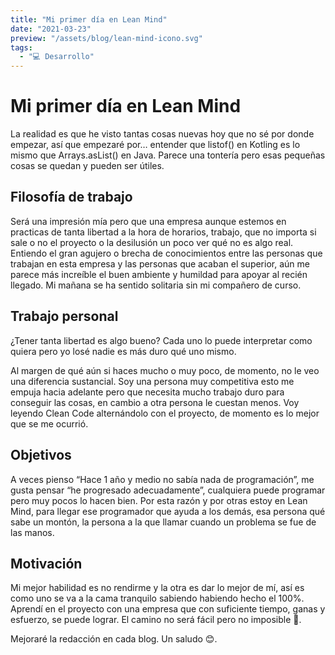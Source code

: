 ```yaml
---
title: "Mi primer día en Lean Mind"
date: "2021-03-23"
preview: "/assets/blog/lean-mind-icono.svg"
tags:
  - "💻 Desarrollo"
---
```


# Mi primer día en Lean Mind

La realidad es que he visto tantas cosas nuevas hoy que no sé por donde empezar, así que empezaré por… entender que listof() en Kotling es lo mismo que Arrays.asList() en Java. Parece una tontería pero esas pequeñas cosas se quedan y pueden ser útiles.

## Filosofía de trabajo

Será una impresión mía pero que una empresa aunque estemos en practicas de tanta libertad a la hora de horarios, trabajo, que no importa si sale o no el proyecto o la desilusión un poco ver qué no es algo real. Entiendo el gran agujero o brecha de conocimientos entre las personas que trabajan en esta empresa y las personas que acaban el superior, aún me parece más increíble el buen ambiente y humildad para apoyar al recién llegado. Mi mañana se ha sentido solitaria sin mi compañero de curso.

## Trabajo personal

¿Tener tanta libertad es algo bueno? Cada uno lo puede interpretar como quiera pero yo losé nadie es más duro qué uno mismo.

<MdxImage src="/assets/blog/capoo-work.gif" alt="capoo-work"></MdxImage>

Al margen de qué aún si haces mucho o muy poco, de momento, no le veo una diferencia
sustancial. Soy una persona muy competitiva esto me empuja hacia adelante pero que
necesita mucho trabajo duro para conseguir las cosas, en cambio a otra persona le
cuestan menos. Voy leyendo Clean Code alternándolo con el proyecto, de momento es
lo mejor que se me ocurrió.

## Objetivos

A veces pienso “Hace 1 año y medio no sabía nada de programación”, me gusta pensar “he progresado adecuadamente”, cualquiera puede programar pero muy pocos lo hacen bien. Por esta razón y por otras estoy en Lean Mind, para llegar ese programador que ayuda a los demás, esa persona qué sabe un montón, la persona a la que llamar cuando un problema se fue de las manos.

## Motivación

Mi mejor habilidad es no rendirme y la otra es dar lo mejor de mí, así es como uno se va a la cama tranquilo sabiendo habiendo hecho el 100%. Aprendí en el proyecto con una empresa que con suficiente tiempo, ganas y esfuerzo, se puede lograr. El camino no será fácil pero no imposible 💪.

<MdxImage src="/assets/blog/asta-workout.gif" alt="asta-workout"></MdxImage>

Mejoraré la redacción en cada blog. Un saludo 😊.